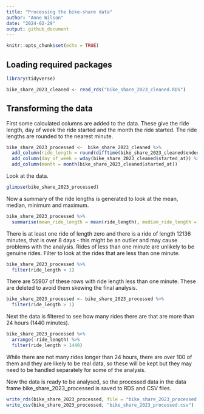 ```yaml
---
title: "Processing the bike-share data"
author: "Anne Wilson"
date: "2024-02-29"
output: github_document
---
```


```r
knitr::opts_chunk$set(echo = TRUE)
```

## Loading required packages
```r
library(tidyverse)
```

```r
bike_share_2023_cleaned <- read_rds("bike_share_2023_cleaned.RDS")
```

## Transforming the data
First some calculated columns are added to the data. These give the ride length, day of week the ride started and the month the ride started. The ride lengths are rounded to the nearest minute.
```r
bike_share_2023_processed <-  bike_share_2023_cleaned %>% 
  add_column(ride_length = round(difftime(bike_share_2023_cleaned$ended_at, bike_share_2023_cleaned$started_at, units = "mins"))) %>% 
  add_column(day_of_week = wday(bike_share_2023_cleaned$started_at)) %>% 
  add_column(month = month(bike_share_2023_cleaned$started_at))
```

Look at the data.
```r
glimpse(bike_share_2023_processed)
```
Now a summary of the ride lengths is generated to look at the mean, median, minimum and maximum.
```r
bike_share_2023_processed %>% 
  summarise(mean_ride_length = mean(ride_length), median_ride_length = median(ride_length), min_ride_length = min(ride_length), max_ride_length = max(ride_length))
```
There is at least one ride of length zero and there is a ride of length 12136 minutes, that is over 8 days - this might be an outlier and may cause problems with the analysis.
Rides of less than one minute are unlikely to be genuine rides. Filter to look at the rides that are less than one minute.
```r
bike_share_2023_processed %>% 
  filter(ride_length < 1)
```

There are 55907 of these rows with ride length less than one minute. These are deleted to avoid them skewing the final analysis.
```r
bike_share_2023_processed <- bike_share_2023_processed %>% 
  filter(ride_length > 1)
```

Next the data is filtered to see how many rides there are that are more than 24 hours (1440 minutes).
```r
bike_share_2023_processed %>% 
  arrange(-ride_length) %>% 
  filter(ride_length > 1440)
```

While there are not many rides longer than 24 hours, there are over 100 of them and they are likely to be real data, so these will be kept but they may need to be handled separately for some of the analysis.

Now the data is ready to be analysed, so the processed data in the data frame bike_share_2023_processed is saved to RDS and CSV files.
```r
write_rds(bike_share_2023_processed, file = "bike_share_2023_processed.RDS")
write_csv(bike_share_2023_processed, "bike_share_2023_processed.csv")
```




